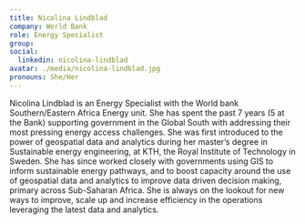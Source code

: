 ```yaml
---
title: Nicolina Lindblad
company: World Bank
role: Energy Specialist
group:
social:
  linkedin: nicolina-lindblad
avatar: ./media/nicolina-lindblad.jpg
pronouns: She/Her
---
```

Nicolina Lindblad is an Energy Specialist with the World bank Southern/Eastern Africa Energy unit. She has spent the past 7 years (5 at the Bank) supporting government in the Global South with addressing their most pressing energy access challenges. She was first introduced to the power of geospatial data and analytics during her master’s degree in Sustainable energy engineering, at KTH, the Royal Institute of Technology in Sweden. She has since worked closely with governments using GIS to inform sustainable energy pathways, and to boost capacity around the use of geospatial data and analytics to improve data driven decision making, primary across Sub-Saharan Africa. She is always on the lookout for new ways to improve, scale up and increase efficiency in the operations leveraging the latest data and analytics. 